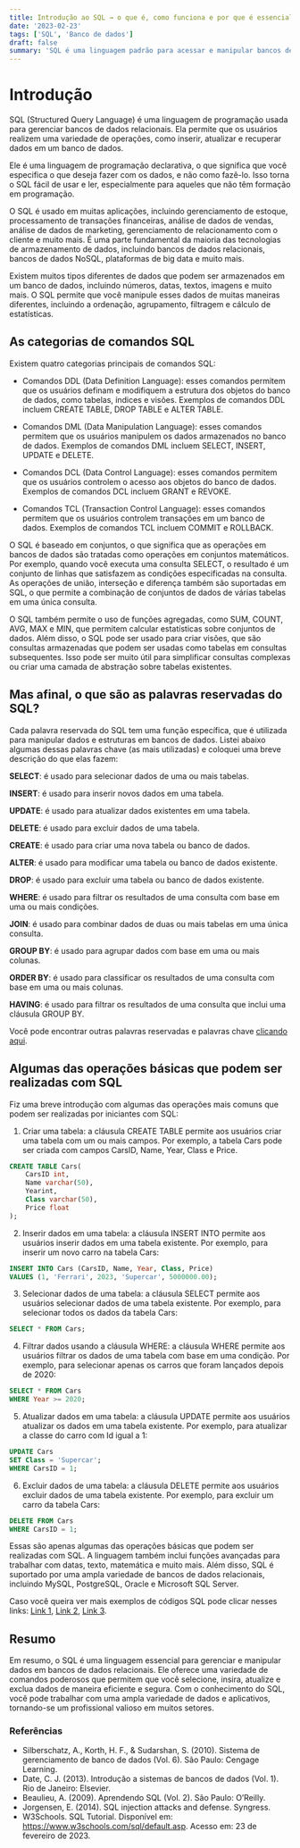 ```yaml
---
title: Introdução ao SQL → o que é, como funciona e por que é essencial para gerenciar dados
date: '2023-02-23'
tags: ['SQL', 'Banco de dados']
draft: false
summary: 'SQL é uma linguagem padrão para acessar e manipular bancos de dados e nesse post faremos uma breve introdução sobre ela.'
---
```


# Introdução

SQL (Structured Query Language) é uma linguagem de programação usada para gerenciar bancos de dados relacionais. Ela permite que os usuários realizem uma variedade de operações, como inserir, atualizar e recuperar dados em um banco de dados.

Ele é uma linguagem de programação declarativa, o que significa que você especifica o que deseja fazer com os dados, e não como fazê-lo. Isso torna o SQL fácil de usar e ler, especialmente para aqueles que não têm formação em programação.

O SQL é usado em muitas aplicações, incluindo gerenciamento de estoque, processamento de transações financeiras, análise de dados de vendas, análise de dados de marketing, gerenciamento de relacionamento com o cliente e muito mais. É uma parte fundamental da maioria das tecnologias de armazenamento de dados, incluindo bancos de dados relacionais, bancos de dados NoSQL, plataformas de big data e muito mais.

Existem muitos tipos diferentes de dados que podem ser armazenados em um banco de dados, incluindo números, datas, textos, imagens e muito mais. O SQL permite que você manipule esses dados de muitas maneiras diferentes, incluindo a ordenação, agrupamento, filtragem e cálculo de estatísticas.

## As categorias de comandos SQL

Existem quatro categorias principais de comandos SQL:

- Comandos DDL (Data Definition Language): esses comandos permitem que os usuários definam e modifiquem a estrutura dos objetos do banco de dados, como tabelas, índices e visões. Exemplos de comandos DDL incluem CREATE TABLE, DROP TABLE e ALTER TABLE.

- Comandos DML (Data Manipulation Language): esses comandos permitem que os usuários manipulem os dados armazenados no banco de dados. Exemplos de comandos DML incluem SELECT, INSERT, UPDATE e DELETE.

- Comandos DCL (Data Control Language): esses comandos permitem que os usuários controlem o acesso aos objetos do banco de dados. Exemplos de comandos DCL incluem GRANT e REVOKE.

- Comandos TCL (Transaction Control Language): esses comandos permitem que os usuários controlem transações em um banco de dados. Exemplos de comandos TCL incluem COMMIT e ROLLBACK.

O SQL é baseado em conjuntos, o que significa que as operações em bancos de dados são tratadas como operações em conjuntos matemáticos. Por exemplo, quando você executa uma consulta SELECT, o resultado é um conjunto de linhas que satisfazem as condições especificadas na consulta. As operações de união, interseção e diferença também são suportadas em SQL, o que permite a combinação de conjuntos de dados de várias tabelas em uma única consulta.

O SQL também permite o uso de funções agregadas, como SUM, COUNT, AVG, MAX e MIN, que permitem calcular estatísticas sobre conjuntos de dados. Além disso, o SQL pode ser usado para criar visões, que são consultas armazenadas que podem ser usadas como tabelas em consultas subsequentes. Isso pode ser muito útil para simplificar consultas complexas ou criar uma camada de abstração sobre tabelas existentes.

## Mas afinal, o que são as palavras reservadas do SQL?

Cada palavra reservada do SQL tem uma função específica, que é utilizada para manipular dados e estruturas em bancos de dados. Listei abaixo algumas dessas palavras chave (as mais utilizadas) e coloquei uma breve descrição do que elas fazem:

**SELECT**: é usado para selecionar dados de uma ou mais tabelas.

**INSERT**: é usado para inserir novos dados em uma tabela.

**UPDATE**: é usado para atualizar dados existentes em uma tabela.

**DELETE**: é usado para excluir dados de uma tabela.

**CREATE**: é usado para criar uma nova tabela ou banco de dados.

**ALTER**: é usado para modificar uma tabela ou banco de dados existente.

**DROP**: é usado para excluir uma tabela ou banco de dados existente.

**WHERE**: é usado para filtrar os resultados de uma consulta com base em uma ou mais condições.

**JOIN**: é usado para combinar dados de duas ou mais tabelas em uma única consulta.

**GROUP BY**: é usado para agrupar dados com base em uma ou mais colunas.

**ORDER BY**: é usado para classificar os resultados de uma consulta com base em uma ou mais colunas.

**HAVING**: é usado para filtrar os resultados de uma consulta que inclui uma cláusula GROUP BY.

Você pode encontrar outras palavras reservadas e palavras chave [clicando aqui](https://www.ibm.com/docs/pt-br/psfa/7.1.0?topic=guide-sql-reserved-words-keywords).

## Algumas das operações básicas que podem ser realizadas com SQL

Fiz uma breve introdução com algumas das operações mais comuns que podem ser realizadas por iniciantes com SQL:

1. Criar uma tabela: a cláusula CREATE TABLE permite aos usuários criar uma tabela com um ou mais campos. Por exemplo, a tabela Cars pode ser criada com campos CarsID, Name, Year, Class e Price.

```sql
CREATE TABLE Cars(
    CarsID int,
    Name varchar(50),
    Yearint,
    Class varchar(50),
    Price float
);
```

2. Inserir dados em uma tabela: a cláusula INSERT INTO permite aos usuários inserir dados em uma tabela existente. Por exemplo, para inserir um novo carro na tabela Cars:

```sql
INSERT INTO Cars (CarsID, Name, Year, Class, Price)
VALUES (1, 'Ferrari', 2023, 'Supercar', 5000000.00);
```

3. Selecionar dados de uma tabela: a cláusula SELECT permite aos usuários selecionar dados de uma tabela existente. Por exemplo, para selecionar todos os dados da tabela Cars:

```sql
SELECT * FROM Cars;
```

4. Filtrar dados usando a cláusula WHERE: a cláusula WHERE permite aos usuários filtrar os dados de uma tabela com base em uma condição. Por exemplo, para selecionar apenas os carros que foram lançados depois de 2020:

```sql
SELECT * FROM Cars
WHERE Year >= 2020;
```

5. Atualizar dados em uma tabela: a cláusula UPDATE permite aos usuários atualizar os dados em uma tabela existente. Por exemplo, para atualizar a classe do carro com Id igual a 1:

```sql
UPDATE Cars
SET Class = 'Supercar';
WHERE CarsID = 1;
```

6. Excluir dados de uma tabela: a cláusula DELETE permite aos usuários excluir dados de uma tabela existente. Por exemplo, para excluir um carro da tabela Cars:

```sql
DELETE FROM Cars
WHERE CarsID = 1;
```

Essas são apenas algumas das operações básicas que podem ser realizadas com SQL. A linguagem também inclui funções avançadas para trabalhar com datas, texto, matemática e muito mais. Além disso, SQL é suportado por uma ampla variedade de bancos de dados relacionais, incluindo MySQL, PostgreSQL, Oracle e Microsoft SQL Server.

Caso você queira ver mais exemplos de códigos SQL pode clicar nesses links:
[Link 1](https://www.freecodecamp.org/portuguese/news/os-melhores-exemplos-de-sql/), [Link 2](https://www.luis.blog.br/exemplos-de-sql-select.html#:~:text=Exemplos%20de%20SQL%20%E2%80%93%20Fun%C3%A7%C3%A3o%20SUM%20e%20Group%20By&text=COUNT%20%2D%20para%20contar%20a%20quantidade,para%20retornar%20o%20maior%20valor), [Link 3](https://kenzie.com.br/blog/comandos-sql/).

## Resumo

Em resumo, o SQL é uma linguagem essencial para gerenciar e manipular dados em bancos de dados relacionais. Ele oferece uma variedade de comandos poderosos que permitem que você selecione, insira, atualize e exclua dados de maneira eficiente e segura. Com o conhecimento do SQL, você pode trabalhar com uma ampla variedade de dados e aplicativos, tornando-se um profissional valioso em muitos setores.

### Referências

- Silberschatz, A., Korth, H. F., & Sudarshan, S. (2010). Sistema de gerenciamento de banco de dados (Vol. 6). São Paulo: Cengage Learning.
- Date, C. J. (2013). Introdução a sistemas de bancos de dados (Vol. 1). Rio de Janeiro: Elsevier.
- Beaulieu, A. (2009). Aprendendo SQL (Vol. 2). São Paulo: O’Reilly.
- Jorgensen, E. (2014). SQL injection attacks and defense. Syngress.
- W3Schools. SQL Tutorial. Disponível em: https://www.w3schools.com/sql/default.asp. Acesso em: 23 de fevereiro de 2023.
